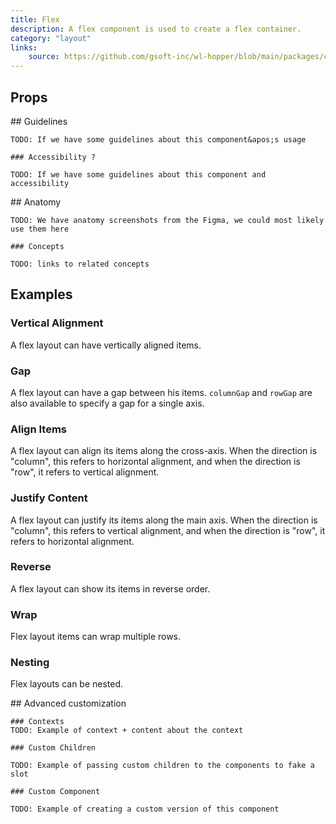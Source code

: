 ```yaml
---
title: Flex
description: A flex component is used to create a flex container.
category: "layout"
links:
    source: https://github.com/gsoft-inc/wl-hopper/blob/main/packages/components/src/layout/src/Flex.tsx
---
```


<Example src="layout/docs/flex/preview" isOpen />

## Props

<PropTable component="Flex" />

<FeatureFlag flag="next">
    ## Guidelines

    TODO: If we have some guidelines about this component&apos;s usage

    ### Accessibility ?

    TODO: If we have some guidelines about this component and accessibility
</FeatureFlag>

<FeatureFlag flag="rc">
    ## Anatomy

    TODO: We have anatomy screenshots from the Figma, we could most likely use them here

    ### Concepts

    TODO: links to related concepts
</FeatureFlag>

## Examples

### Vertical Alignment
A flex layout can have vertically aligned items.

<Example src="layout/docs/flex/verticalAlignment" />

### Gap
A flex layout can have a gap between his items. `columnGap` and `rowGap` are also available to specify a gap for a single axis.

<Example src="layout/docs/flex/gap" />

### Align Items
A flex layout can align its items along the cross-axis. When the direction is "column", this refers to horizontal alignment, and when the direction is "row", it refers to vertical alignment.

<Example src="layout/docs/flex/alignItems" />

### Justify Content
A flex layout can justify its items along the main axis. When the direction is "column", this refers to vertical alignment, and when the direction is "row", it refers to horizontal alignment.

<Example src="layout/docs/flex/justifyContent" />

### Reverse
A flex layout can show its items in reverse order.

<Example src="layout/docs/flex/reverse" />

### Wrap
Flex layout items can wrap multiple rows.

<Example src="layout/docs/flex/wrap" />

### Nesting
Flex layouts can be nested.

<Example src="layout/docs/flex/nesting" />

<FeatureFlag flag="next">
    ## Advanced customization

    ### Contexts
    TODO: Example of context + content about the context

    ### Custom Children

    TODO: Example of passing custom children to the components to fake a slot

    ### Custom Component

    TODO: Example of creating a custom version of this component
</FeatureFlag>

